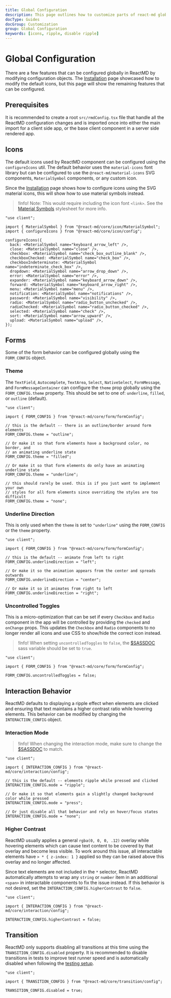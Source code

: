 ```yaml
---
title: Global Configuration
description: This page outlines how to customize parts of react-md globally using a new rmdConfig.tsx file. There are examples for configuring the default icons, disabling the ripple effect, changing default form theme behavior, and more.
docType: Guides
docGroup: Customization
group: Global Configuration
keywords: [icons, ripple, disable ripple]
---
```


# Global Configuration

There are a few features that can be configured globally in ReactMD by
modifying configuration objects. The [Installation](/getting-started/installation) page
showcased how to modify the default icons, but this page will show the
remaining features that can be configured.

## Prerequisites

It is recommended to create a root `src/rmdConfig.tsx` file that handle
all the ReactMD configuration changes and is imported once into either
the main import for a client side app, or the base client component in
a server side rendered app.

## Icons

The default icons used by ReactMD component can be configured using the
`configureIcons` util. The default behavior uses the `material-icons` font
library but can be configured to use the `@react-md/material-icons` SVG components,
`MaterialSymbol` components, or any custom icon.

Since the
[Installation](/getting-started/installation#configuring-custom-icons) page
shows how to configure icons using the SVG material icons, this will show how
to use material symbols instead.

> !Info! Note: This would require including the icon font `<link>`. See the
> [Material Symbols](/components/material-icons-and-symbols?icon=air&icon.stylesheet)
> stylesheet for more info.

```tsx fileName="src/rmdConfig.tsx"
"use client";

import { MaterialSymbol } from "@react-md/core/icon/MaterialSymbol";
import { configureIcons } from "@react-md/core/icon/config";

configureIcons({
  back: <MaterialSymbol name="keyboard_arrow_left" />,
  close: <MaterialSymbol name="close" />,
  checkbox: <MaterialSymbol name="check_box_outline_blank" />,
  checkboxChecked: <MaterialSymbol name="check_box" />,
  checkboxIndeterminate: <MaterialSymbol name="indeterminate_check_box" />,
  dropdown: <MaterialSymbol name="arrow_drop_down" />,
  error: <MaterialSymbol name="error" />,
  expander: <MaterialSymbol name="keyboard_arrow_down" />,
  forward: <MaterialSymbol name="keyboard_arrow_right" />,
  menu: <MaterialSymbol name="menu" />,
  notification: <MaterialSymbol name="notifications" />,
  password: <MaterialSymbol name="visibility" />,
  radio: <MaterialSymbol name="radio_button_unchecked" />,
  radioChecked: <MaterialSymbol name="radio_button_checked" />,
  selected: <MaterialSymbol name="check" />,
  sort: <MaterialSymbol name="arrow_upward" />,
  upload: <MaterialSymbol name="upload" />,
});
```

## Forms

Some of the form behavior can be configured globally using the `FORM_CONFIG` object.

### Theme

The `TextField`, `Autocomplete`, `TextArea`, `Select`, `NativeSelect`,
`FormMessage`, and `FormMessageContainer` can configure the `theme` prop globally
using the `FORM_CONFIG.theme` property. This should be set to one of:
`underline`, `filled`, or `outline` (default).

```tsx
"use client";

import { FORM_CONFIG } from "@react-md/core/form/formConfig";

// this is the default -- there is an outline/border around form elements
FORM_CONFIG.theme = "outline";

// Or make it so that form elements have a background color, no border, and
// an animating underline state
FORM_CONFIG.theme = "filled";

// Or make it so that form elements do only have an animating underline state
FORM_CONFIG.theme = "underline";

// this should rarely be used. this is if you just want to implement your own
// styles for all form elements since overriding the styles are too difficult
FORM_CONFIG.theme = "none";
```

### Underline Direction

This is only used when the `theme` is set to `"underline"` using the `FORM_CONFIG` or
the `theme` property.

```tsx
"use client";

import { FORM_CONFIG } from "@react-md/core/form/formConfig";

// this is the default -- animate from left to right
FORM_CONFIG.underlineDirection = "left";

// Or make it so the animation appears from the center and spreads outwards
FORM_CONFIG.underlineDirection = "center";

// Or make it so it animates from right to left
FORM_CONFIG.underlineDirection = "right";
```

### Uncontrolled Toggles

This is a micro-optimization that can be set if every `Checkbox` and `Radio`
component in the app will be controlled by providing the `checked` and
`onChange` props. This updates the `Checkbox` and `Radio` components to no
longer render all icons and use CSS to show/hide the correct icon instead.

> !Info! When setting `uncontrolledToggles` to `false`, the
> [$SASSDOC](disable-uncontrolled-input-toggles) sass variable should be set to
> `true`.

```tsx
"use client";

import { FORM_CONFIG } from "@react-md/core/form/formConfig";

FORM_CONFIG.uncontrolledToggles = false;
```

## Interaction Behavior

ReactMD defaults to displaying a ripple effect when elements are clicked and
ensuring that text maintains a higher contrast ratio while hovering elements.
This behavior can be modified by changing the `INTERACTION_CONFIG` object.

### Interaction Mode

> !Info! When changing the interaction mode, make sure to change the
> [$SASSDOC](interaction-mode) to match.

```tsx fileName="src/rmdConfig.tsx"
"use client";

import { INTERACTION_CONFIG } from "@react-md/core/interaction/config";

// this is the default -- elements ripple while pressed and clicked
INTERACTION_CONFIG.mode = "ripple";

// Or make it so that elements gain a slightly changed background color while pressed
INTERACTION_CONFIG.mode = "press";

// Or just disable all that behavior and rely on hover/focus states
INTERACTION_CONFIG.mode = "none";
```

### Higher Contrast

ReactMD usually applies a general `rgba(0, 0, 0, .12)` overlay while hovering
elements which can cause text content to be covered by that overlay and become
less visible. To work around this issue, all interactable elements have `> * {
z-index: 1 }` applied so they can be raised above this overlay and no longer
affected.

Since text elements are not included in the `*` selector, ReactMD automatically
attempts to wrap any `string` or `number` item in an additional `<span>` in
interactable components to fix the issue instead. If this behavior is not desired,
set the `INTERACTION_CONFIG.higherContrast` to `false`.

```tsx fileName="src/rmdConfig.tsx"
"use client";

import { INTERACTION_CONFIG } from "@react-md/core/interaction/config";

INTERACTION_CONFIG.higherContrast = false;
```

## Transition

ReactMD only supports disabling all transitions at this time using the
`TRANSITION_CONFIG.disabled` property. It is recommended to disable transitions
in tests to improve test runner speed and is automatically disabled when
following the [testing setup](/testing/quickstart).

```tsx fileName="src/rmdConfig.tsx"
"use client";

import { TRANSITION_CONFIG } from "@react-md/core/transition/config";

TRANSITION_CONFIG.disabled = true;
```
